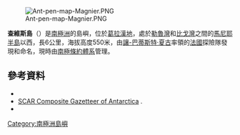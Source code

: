 [[Image:Ant-pen-map-Magnier.PNG|thumb]]

{{Coord|65|38|S|64|32|W|source:GNIS|display=title}}

'''查維斯島'''（{{lang-en|Chavez Island}}）是[[南極洲|南極洲]]的島嶼，位於[[葛拉漢地|葛拉漢地]]，處於[[勒魯灣|勒魯灣]]和[[比戈灣|比戈灣]]之間的[[馬尼耶半島|馬尼耶半島]]以西，長6公里，海拔高度550米，由[[讓-巴蒂斯特·夏古|讓-巴蒂斯特·夏古]]率領的[[法國|法國]]探險隊發現和命名，現時由[[南極條約體系|南極條約體系]]管理。

==參考資料==
*{{cite gnis | type = antarid | id = 2691| name = Chavez Island | accessdate = 2011-11-05}}
* [http://data.aad.gov.au/aadc/gaz/scar/ SCAR Composite Gazetteer of Antarctica] {{WebCite|url=https://www.webcitation.org/5ug2CfC7m?url=http://data.aad.gov.au/aadc/gaz/scar/ |date=20101202140255 |dateformat=iso }}.
*{{usgs-gazetteer|id=2691}}

{{DEFAULTSORT:Chavez Island}}
[[Category:南極洲島嶼|Category:南極洲島嶼]]


{{GrahamCoast-geo-stub}}